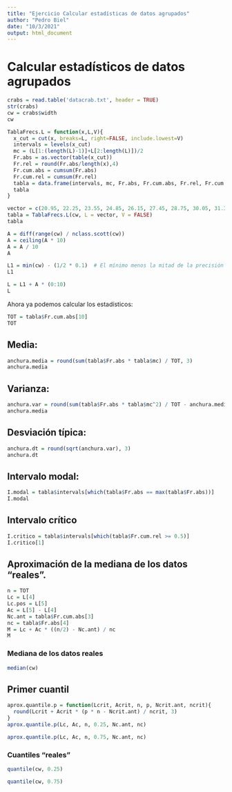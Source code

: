 ---
title: "Ejercicio Calcular estadísticas de datos agrupados"
author: "Pedro Biel"
date: "10/3/2021"
output: html_document
---


# Calcular estadísticos de datos agrupados

```{r}
crabs = read.table('datacrab.txt', header = TRUE)
str(crabs)
cw = crabs$width
cw
```

```{r}
TablaFrecs.L = function(x,L,V){
  x_cut = cut(x, breaks=L, right=FALSE, include.lowest=V)
  intervals = levels(x_cut)
  mc = (L[1:(length(L)-1)]+L[2:length(L)])/2
  Fr.abs = as.vector(table(x_cut)) 
  Fr.rel = round(Fr.abs/length(x),4)
  Fr.cum.abs = cumsum(Fr.abs)
  Fr.cum.rel = cumsum(Fr.rel)
  tabla = data.frame(intervals, mc, Fr.abs, Fr.cum.abs, Fr.rel, Fr.cum.rel)
  tabla
}

vector = c(20.95, 22.25, 23.55, 24.85, 26.15, 27.45, 28.75, 30.05, 31.35, 32.65, 33.95)
tabla = TablaFrecs.L(cw, L = vector, V = FALSE)
tabla
```

```{r}
A = diff(range(cw) / nclass.scott(cw))
A = ceiling(A * 10)
A = A / 10
A
```

```{r}
L1 = min(cw) - (1/2 * 0.1)  # El mínimo menos la mitad de la precisión
L1
```

```{r}
L = L1 + A * (0:10)
L
```

Ahora ya podemos calcular los estadísticos:

```{r}
TOT = tabla$Fr.cum.abs[10]
TOT
```

## Media:

```{r}
anchura.media = round(sum(tabla$Fr.abs * tabla$mc) / TOT, 3)
anchura.media
```

## Varianza:

```{r}
anchura.var = round(sum(tabla$Fr.abs * tabla$mc^2) / TOT - anchura.media^2, 3)
anchura.media
```

## Desviación típica:

```{r}
anchura.dt = round(sqrt(anchura.var), 3)
anchura.dt
```

## Intervalo modal:

```{r}
I.modal = tabla$intervals[which(tabla$Fr.abs == max(tabla$Fr.abs))]
I.modal
```

## Intervalo crítico

```{r}
I.critico = tabla$intervals[which(tabla$Fr.cum.rel >= 0.5)]
I.critico[1]
```

## Aproximación de la mediana de los datos "reales".

```{r}
n = TOT
Lc = L[4]
Lc.pos = L[5]
Ac = L[5] - L[4]
Nc.ant = tabla$Fr.cum.abs[3]
nc = tabla$Fr.abs[4]
M = Lc + Ac * ((n/2) - Nc.ant) / nc
M
```

### Mediana de los datos reales

```{r}
median(cw)
```

## Primer cuantil

```{r}
aprox.quantile.p = function(Lcrit, Acrit, n, p, Ncrit.ant, ncrit){
  round(Lcrit + Acrit * (p * n - Ncrit.ant) / ncrit, 3)
}
aprox.quantile.p(Lc, Ac, n, 0.25, Nc.ant, nc)
```

```{r}
aprox.quantile.p(Lc, Ac, n, 0.75, Nc.ant, nc)
```

### Cuantiles "reales"

```{r}
quantile(cw, 0.25)
```

```{r}
quantile(cw, 0.75)
```




















